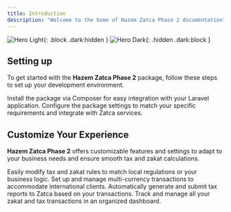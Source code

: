 ```yaml
---
title: Introduction
description: "Welcome to the home of Hazem Zatca Phase 2 documentation"
---
```


![Hero Light](images/hero-light.png){: .block .dark:hidden }
![Hero Dark](images/hero-dark.png){: .hidden .dark:block }

## Setting up

To get started with the **Hazem Zatca Phase 2** package, follow these steps to set up your development environment.

<CardGroup cols="2">
  <Card
    title="Install the Package"
    icon="download"
    href="https://link-to-installation-guide"
  >
    Install the package via Composer for easy integration with your Laravel application.
  </Card>
  <Card
    title="Configuration"
    icon="cogs"
    href="https://link-to-configuration-guide"
  >
    Configure the package settings to match your specific requirements and integrate with Zatca services.
  </Card>
</CardGroup>

## Customize Your Experience

**Hazem Zatca Phase 2** offers customizable features and settings to adapt to your business needs and ensure smooth tax and zakat calculations.

<CardGroup cols="2">
  <Card
    title="Customize Tax Rules"
    icon="calculator"
    href="https://link-to-tax-rules"
  >
    Easily modify tax and zakat rules to match local regulations or your business logic.
  </Card>
  <Card
    title="Multi-Currency Support"
    icon="currency-dollar"
    href="https://link-to-multi-currency-setup"
  >
    Set up and manage multi-currency transactions to accommodate international clients.
  </Card>
  <Card
    title="Generate Tax Reports"
    icon="file-alt"
    href="https://link-to-reports-guide"
  >
    Automatically generate and submit tax reports to Zatca based on your transactions.
  </Card>
  <Card
    title="View Transactions"
    icon="list"
    href="https://link-to-view-transactions"
  >
    Track and manage all your zakat and tax transactions in an organized dashboard.
  </Card>
</CardGroup>
